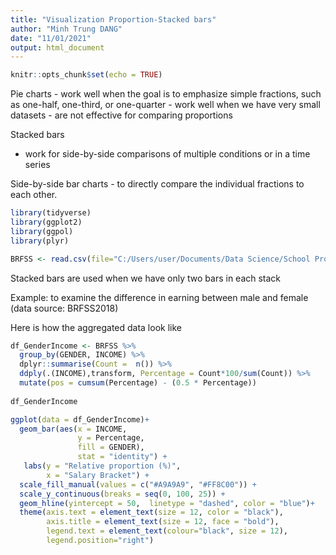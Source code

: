 ---
title: "Visualization Proportion-Stacked bars"
author: "Minh Trung DANG"
date: "11/01/2021"
output: html_document
---

```{r setup, include=FALSE}
knitr::opts_chunk$set(echo = TRUE)
```




Pie charts 
- work well when the goal is to emphasize simple fractions, such as one-half, one-third, or one-quarter
- work well when we have very small datasets
- are not effective for comparing proportions

Stacked bars

- work for side-by-side comparisons of multiple conditions or in a time series


Side-by-side bar charts
- to directly compare the individual fractions to each other. 




```{r}
library(tidyverse)
library(ggplot2)
library(ggpol)
library(plyr)
```

```{r}
BRFSS <- read.csv(file="C:/Users/user/Documents/Data Science/School Programs/Data analytic, Big Datam and Predictive Analytics/Capstone Project/Submission/R codes/BRFSS2018-V4.csv", header = TRUE, sep = ",")
```

Stacked bars are used when we have only two bars in each stack

Example: to examine the difference in earning between male and female (data source: BRFSS2018)


Here is how the aggregated data look like

```{r}
df_GenderIncome <- BRFSS %>% 
  group_by(GENDER, INCOME) %>% 
  dplyr::summarise(Count =  n()) %>% 
  ddply(.(INCOME),transform, Percentage = Count*100/sum(Count)) %>% 
  mutate(pos = cumsum(Percentage) - (0.5 * Percentage))
                      
df_GenderIncome
```


```{r, fig.width= 7.5, fig.height= 7.5 }
ggplot(data = df_GenderIncome)+
  geom_bar(aes(x = INCOME, 
               y = Percentage,
               fill = GENDER),
               stat = "identity") +
   labs(y = "Relative proportion (%)", 
        x = "Salary Bracket") +
  scale_fill_manual(values = c("#A9A9A9", "#FF8C00")) +
  scale_y_continuous(breaks = seq(0, 100, 25)) +
  geom_hline(yintercept = 50,  linetype = "dashed", color = "blue")+
  theme(axis.text = element_text(size = 12, color = "black"),
        axis.title = element_text(size = 12, face = "bold"),
        legend.text = element_text(colour="black", size = 12),
        legend.position="right")
```























